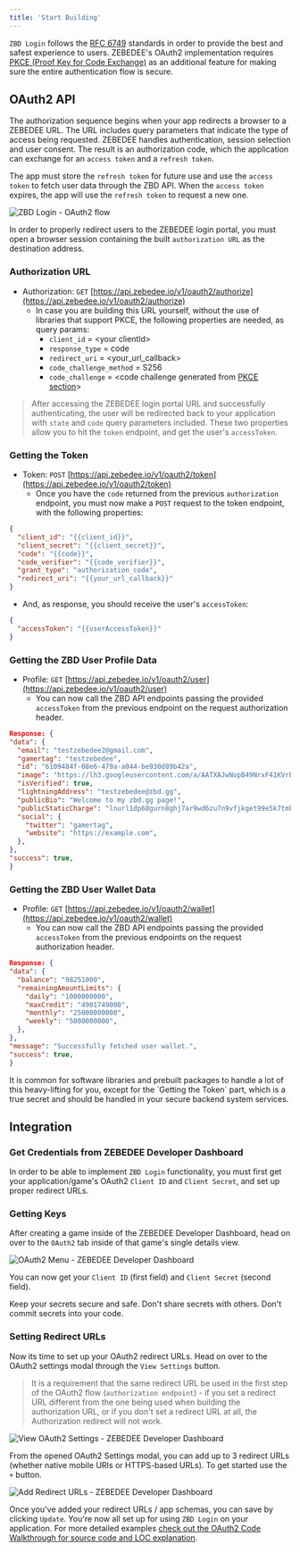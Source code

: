 ```yaml
---
title: 'Start Building'
---
```


`ZBD Login` follows the [RFC 6749](https://datatracker.ietf.org/doc/html/rfc6749) standards in order to provide the best and safest experience to users. ZEBEDEE's OAuth2 implementation requires [PKCE (Proof Key for Code Exchange)](https://oauth.net/2/pkce/) as an additional feature for making sure the entire authentication flow is secure.

## OAuth2 API

The authorization sequence begins when your app redirects a browser to a ZEBEDEE URL. The URL includes query parameters that indicate the type of access being requested. ZEBEDEE handles authentication, session selection and user consent. The result is an authorization code, which the application can exchange for an `access token` and a `refresh token`.

The app must store the `refresh token` for future use and use the `access token` to fetch user data through the ZBD API. When the `access token` expires, the app will use the `refresh token` to request a new one.

<Frame type="glass" caption="ZBD Login - OAuth2 flow">
  <img src="/img/oauth2-flow.png" alt="ZBD Login - OAuth2 flow" />
</Frame>
<br />

In order to properly redirect users to the ZEBEDEE login portal, you must open a browser session containing the built `authorization URL` as the destination address.

### Authorization URL

* Authorization: `GET` [https://api.zebedee.io/v1/oauth2/authorize](https://api.zebedee.io/v1/oauth2/authorize)
  * In case you are building this URL yourself, without the use of libraries that support PKCE, the following properties are needed, as query params:
    * `client_id` = \<your clientId>
    * `response_type` = code
    * `redirect_uri` = \<your_url_callback>
    * `code_challenge_method` = S256
    * `code_challenge` = \<code challenge generated from [PKCE section](/docs/zbd-login/walkthrough#building-authorization-url)>

> After accessing the ZEBEDEE login portal URL and successfully authenticating, the user will be redirected back to your application with `state` and `code` query parameters included. These two properties allow you to hit the `token` endpoint, and get the user's `accessToken`.

### Getting the Token

* Token: `POST` [https://api.zebedee.io/v1/oauth2/token](https://api.zebedee.io/v1/oauth2/token)
  * Once you have the `code` returned from the previous `authorization` endpoint, you must now make a `POST` request to the token endpoint, with the following properties:

```json
{
  "client_id": "{{client_id}}",
  "client_secret": "{{client_secret}}",
  "code": "{{code}}",
  "code_verifier": "{{code_verifier}}",
  "grant_type": "authorization_code",
  "redirect_uri": "{{your_url_callback}}"
}
```

  * And, as response, you should receive the user's `accessToken`:

```json
{
  "accessToken": "{{userAccessToken}}"
}
```

### Getting the ZBD User Profile Data

* Profile: `GET` [https://api.zebedee.io/v1/oauth2/user](https://api.zebedee.io/v1/oauth2/user)
  * You can now call the ZBD API endpoints passing the provided `accessToken` from the previous endpoint on the request authorization header.

```json
Response: {
"data": {
  "email": "testzebedee2@gmail.com",
  "gamertag": "testzebedee",
  "id": "6109484f-08e6-479a-a044-be930d89b42a",
  "image": "https://lh3.googleusercontent.com/a/AATXAJwNvpB49NrxF41KVrEFX9k1v93WoMAMBb4wBF7Q=s96-c",
  "isVerified": true,
  "lightningAddress": "testzebedee@zbd.gg",
  "publicBio": "Welcome to my zbd.gg page!",
  "publicStaticCharge": "lnurl1dp68gurn8ghj7ar9wd6zu7n9vfjkget99e5k7tmkxqhhyet3w4jhxapdwd6xzarfvvkkx6rpwfnk2ue0x56nxvrpxuervtfkxa3rgtf5xu6k2ttzxy6nstt9xsurgvejx5exydpjvc9v9tk7",
  "social": {
    "twitter": "gamertag",
    "website": "https://example.com",
  },
},
"success": true,
}
```

### Getting the ZBD User Wallet Data

* Profile: `GET` [https://api.zebedee.io/v1/oauth2/wallet](https://api.zebedee.io/v1/oauth2/wallet)
  * You can now call the ZBD API endpoints passing the provided `accessToken` from the previous endpoints on the request authorization header.

```json
Response: {
"data": {
  "balance": "98251000",
  "remainingAmountLimits": {
    "daily": "1000000000",
    "maxCredit": "4901749000",
    "monthly": "25000000000",
    "weekly": "5000000000",
  },
},
"message": "Successfully fetched user wallet.",
"success": true,
}
```

<Tip>
  It is common for software libraries and prebuilt packages to handle a lot of
  this heavy-lifting for you, except for the `Getting the Token` part, which is
  a true secret and should be handled in your secure backend system services.
</Tip>

## Integration

### Get Credentials from ZEBEDEE Developer Dashboard

In order to be able to implement `ZBD Login` functionality, you must first get your application/game's OAuth2 `Client ID` and `Client Secret`, and set up proper redirect URLs.

### Getting Keys

After creating a game inside of the ZEBEDEE Developer Dashboard, head on over to the `OAuth2` tab inside of that game's single details view.

<Frame type="glass" caption="OAuth2 Menu - ZEBEDEE Developer Dashboard">
  <img
    src="/img/oauth2-keys.png"
    alt="OAuth2 Menu - ZEBEDEE Developer Dashboard"
  />
</Frame>
<br />

You can now get your `Client ID` (first field) and `Client Secret` (second field).

<Warning>
  Keep your secrets secure and safe. Don't share secrets with others. Don't
  commit secrets into your code.
</Warning>

### Setting Redirect URLs

Now its time to set up your OAuth2 redirect URLs. Head on over to the OAuth2 settings modal through the `View Settings` button.

> It is a requirement that the same redirect URL be used in the first step of the OAuth2 flow (`authorization endpoint`) - if you set a redirect URL different from the one being used when building the authorization URL, or if you don't set a redirect URL at all, the Authorization redirect will not work.

<Frame
  type="glass"
  caption="View OAuth2 Settings - ZEBEDEE Developer Dashboard"
>
  <img
    src="/img/oauth2-vs.png"
    alt="View OAuth2 Settings - ZEBEDEE Developer Dashboard"
  />
</Frame>
<br />

From the opened OAuth2 Settings modal, you can add up to 3 redirect URLs (whether native mobile URIs or HTTPS-based URLs). To get started use the `+` button.

<Frame type="glass" caption="Add Redirect URLs - ZEBEDEE Developer Dashboard">
  <img
    src="/img/oauth2-ru.png"
    alt="Add Redirect URLs - ZEBEDEE Developer Dashboard"
  />
</Frame>
<br />

Once you've added your redirect URLs / app schemas, you can save by clicking `Update`. You're now all set up for using `ZBD Login` on your application. For more detailed examples [check out the OAuth2 Code Walkthrough for source code and LOC explanation](/docs/zbd-login/walkthrough).
